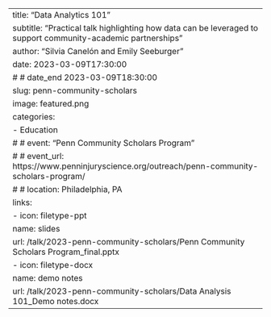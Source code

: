 ---
title: "Data Analytics 101"
subtitle: "Practical talk highlighting how data can be leveraged to support community-academic partnerships"
author: "Silvia Canelón and Emily Seeburger"
date: 2023-03-09T17:30:00
# # date_end 2023-03-09T18:30:00
slug: penn-community-scholars
image: featured.png
categories:
  - Education
# # event: "Penn Community Scholars Program"
# # event_url: https://www.penninjuryscience.org/outreach/penn-community-scholars-program/
# # location: Philadelphia, PA
links:
- icon: filetype-ppt
  name: slides
  url: /talk/2023-penn-community-scholars/Penn Community Scholars Program_final.pptx
- icon: filetype-docx
  name: demo notes
  url: /talk/2023-penn-community-scholars/Data Analysis 101_Demo notes.docx
---